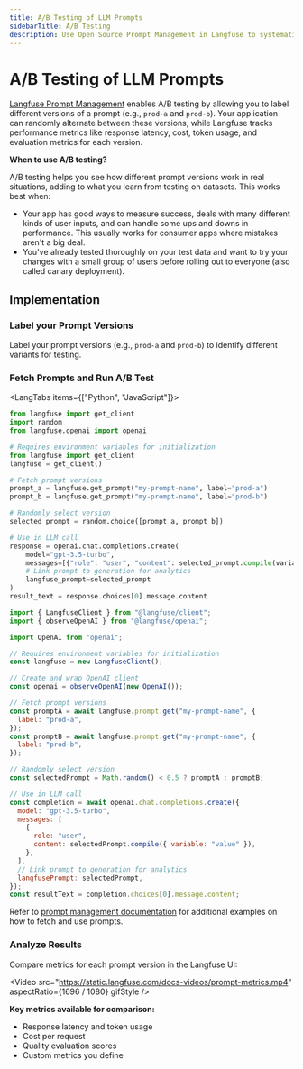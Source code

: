 ```yaml
---
title: A/B Testing of LLM Prompts
sidebarTitle: A/B Testing
description: Use Open Source Prompt Management in Langfuse to systematically test and improve your LLM prompts with A/B testing.
---
```


# A/B Testing of LLM Prompts

[Langfuse Prompt Management](/docs/prompts/get-started) enables A/B testing by allowing you to label different versions of a prompt (e.g., `prod-a` and `prod-b`). Your application can randomly alternate between these versions, while Langfuse tracks performance metrics like response latency, cost, token usage, and evaluation metrics for each version.

<Callout type="info">

**When to use A/B testing?**

A/B testing helps you see how different prompt versions work in real situations, adding to what you learn from testing on datasets. This works best when:

- Your app has good ways to measure success, deals with many different kinds of user inputs, and can handle some ups and downs in performance. This usually works for consumer apps where mistakes aren't a big deal.
- You've already tested thoroughly on your test data and want to try your changes with a small group of users before rolling out to everyone (also called canary deployment).

</Callout>

## Implementation

<Steps>

### Label your Prompt Versions

Label your prompt versions (e.g., `prod-a` and `prod-b`) to identify different variants for testing.

### Fetch Prompts and Run A/B Test

<LangTabs items={["Python", "JavaScript"]}>
<Tab>

```python
from langfuse import get_client
import random
from langfuse.openai import openai

# Requires environment variables for initialization
from langfuse import get_client
langfuse = get_client()

# Fetch prompt versions
prompt_a = langfuse.get_prompt("my-prompt-name", label="prod-a")
prompt_b = langfuse.get_prompt("my-prompt-name", label="prod-b")

# Randomly select version
selected_prompt = random.choice([prompt_a, prompt_b])

# Use in LLM call
response = openai.chat.completions.create(
    model="gpt-3.5-turbo",
    messages=[{"role": "user", "content": selected_prompt.compile(variable="value")}],
    # Link prompt to generation for analytics
    langfuse_prompt=selected_prompt
)
result_text = response.choices[0].message.content
```

</Tab>
<Tab>

```js
import { LangfuseClient } from "@langfuse/client";
import { observeOpenAI } from "@langfuse/openai";

import OpenAI from "openai";

// Requires environment variables for initialization
const langfuse = new LangfuseClient();

// Create and wrap OpenAI client
const openai = observeOpenAI(new OpenAI());

// Fetch prompt versions
const promptA = await langfuse.prompt.get("my-prompt-name", {
  label: "prod-a",
});
const promptB = await langfuse.prompt.get("my-prompt-name", {
  label: "prod-b",
});

// Randomly select version
const selectedPrompt = Math.random() < 0.5 ? promptA : promptB;

// Use in LLM call
const completion = await openai.chat.completions.create({
  model: "gpt-3.5-turbo",
  messages: [
    {
      role: "user",
      content: selectedPrompt.compile({ variable: "value" }),
    },
  ],
  // Link prompt to generation for analytics
  langfusePrompt: selectedPrompt,
});
const resultText = completion.choices[0].message.content;
```

</Tab>
</LangTabs>

<Callout type="info">

Refer to [prompt management documentation](/docs/prompts/get-started) for additional examples on how to fetch and use prompts.

</Callout>

### Analyze Results

Compare metrics for each prompt version in the Langfuse UI:

<Video
  src="https://static.langfuse.com/docs-videos/prompt-metrics.mp4"
  aspectRatio={1696 / 1080}
  gifStyle
/>

**Key metrics available for comparison:**

- Response latency and token usage
- Cost per request
- Quality evaluation scores
- Custom metrics you define

</Steps>
